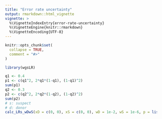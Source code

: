 ```yaml
---
title: "Error rate uncertainty"
output: rmarkdown::html_vignette
vignette: >
  %\VignetteIndexEntry{error-rate-uncertainty}
  %\VignetteEngine{knitr::rmarkdown}
  %\VignetteEncoding{UTF-8}
---
```


```r
knitr::opts_chunk$set(
  collapse = TRUE,
  comment = "#>"
)
```

```r
library(wgsLR)
```

```r
q1 <- 0.4
p1 <- c(q1^2, 2*q1*(1-q1), (1-q1)^2)
sum(p1)
q2 <- 0.3
p2 <- c(q2^2, 2*q2*(1-q2), (1-q2)^2)
sum(p2)
# s: suspect
# d: donor
calc_LRs_wDwS(xD = c(0, 0), xS = c(0, 0), wD = 1e-2, wS = 1e-6, p = list(p1, p2))
```

